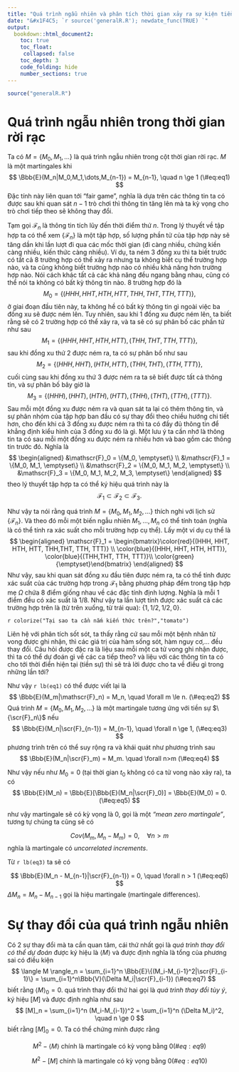 ```yaml
---
title: "Quá trình ngẫu nhiên và phân tích thời gian xảy ra sự kiện tiền sự"
date: "&#x1F4C5; `r source('generalR.R'); newdate_func(TRUE) `"
output:
  bookdown::html_document2:
    toc: true
    toc_float: 
     collapsed: false
    toc_depth: 3
    code_folding: hide
    number_sections: true
---
```


\newcommand{\bf}[1]{\boldsymbol{#1}}
\newcommand{\hat}[1]{\widehat{#1}}
\newcommand{\mm}[1]{\mathbb{#1}}
\newcommand{\bar}[1]{\overline{#1}}
\newcommand{\tp}[1]{{#1}^{\top}}

\def\E{\Bbb{E}}
\def\V{\Bbb{V}}
\def\P{\Bbb{P}}
\def\I{{\large\unicode{x1D7D9}}}
\def\indep{\perp\!\!\!\!\perp}
\newcommand{\overeq}[2]{\stackrel{#1}{#2}}
\def\epsilon{\varepsilon} 

```r
source("generalR.R")
```


# Quá trình ngẫu nhiên trong thời gian rời rạc

Ta có $M = \{M_0,M_1,\dots\}$ là quá trình ngẫu nhiên trong cột thời gian rời rạc. $M$ là một martingales khi 
$$
\E(M_n|M_0,M_1,\dots,M_{n-1}) = M_{n-1}, \quad n \ge 1
(\#eq:eq1)
$$
Đặc tính này liên quan tới "fair game", nghĩa là dựa trên các thông tin ta có được sau khi quan sát $n-1$ trò chơi thì thông tin tăng lên mà ta kỳ vọng cho trò chơi tiếp theo sẽ không thay đổi. 

Tạm gọi $\mathscr{F}_n$ là thông tin tích lũy đến thời điểm thứ $n$. Trong lý thuyết về tập hợp ta có thể xem $\{\mathscr{F}_n\}$ là một tập hợp, số lượng phần tử của tập hợp này sẽ tăng dần khi lần lượt đi qua các mốc thời gian (đi càng nhiều, chứng kiền càng nhiều, kiến thức càng nhiều). Ví dụ, ta ném 3 đồng xu thì ta biết trước có tất cả 8 trường hợp có thể xảy ra nhưng ta không biết cụ thể trường hợp nào, và ta cũng không biết trường hợp nào có nhiều khả năng hơn trường hợp nào. Nói cách khác tất cả các khả năng đều ngang bằng nhau, cũng có thể nói ta không có bất kỳ thông tin nào. 8 trường hợp đó là 
$$
M_0 = \{(HHH, HHT, HTH, HTT, THH,THT, TTH, TTT)\},
$$
ở giai đoạn đầu tiên này, ta không hề có bất kỳ thông tin gì ngoài việc ba đồng xu sẽ được ném lên. Tuy nhiên, sau khi 1 đồng xu được ném lên, ta biết rằng sẽ có 2 trường hợp có thể xảy ra, và ta sẽ có sự phân bố các phần tử như sau
$$
M_1 = \{(HHH, HHT, HTH, HTT), (THH,THT, TTH, TTT)\},
$$
sau khi đồng xu thứ 2 được ném ra, ta có sự phân bố như sau
$$
M_2 = \{(HHH, HHT),(HTH,HTT),(THH,THT), (TTH,TTT)\},
$$
cuối cùng sau khi đồng xu thứ 3 được ném ra ta sẽ biết được tất cả thông tin, và sự phân bố bây giờ là
$$
M_3 = \{(HHH), (HHT), (HTH), (HTT), (THH), (THT), (TTH), (TTT)\}.
$$
Sau mỗi một đồng xu được ném ra và quan sát ta lại có thêm thông tin, và sự phân nhóm của tập hợp ban đầu có sự thay đổi theo chiều hướng chi tiết hơn, cho đến khi cả 3 đồng xu được ném ra thì ta có đầy đủ thông tin để khẳng định kiểu hình của 3 đồng xu đó là gì. Một lưu ý ta cần nhớ là thông tin ta có sau mỗi một đồng xu được ném ra nhiều hơn và bao gồm các thông tin trước đó. Nghĩa là 
$$
\begin{aligned}
&\mathscr{F}_0 = \{M_0, \emptyset\} \\
&\mathscr{F}_1 = \{M_0, M_1, \emptyset\} \\
&\mathscr{F}_2 = \{M_0, M_1, M_2, \emptyset\} \\
&\mathscr{F}_3 = \{M_0, M_1, M_2, M_3, \emptyset\}
\end{aligned}
$$
theo lý thuyết tập hợp ta có thể ký hiệu quá trình này là 
$$
\mathscr{F}_1 \subset \mathscr{F}_2 \subset \mathscr{F}_3.
$$

Như vậy ta nói rằng quá trình $M = \{M_0, M_1, M_2, \dots\}$ thích nghi với lịch sử $\{\mathscr{F}_n\}$. Và theo đó mỗi một biến ngẫu nhiên $M_1, \dots, M_n$ có thể tính toán (nghĩa là có thể tính ra xác suất cho mỗi trường hợp cụ thể). Lấy một ví dụ cụ thể là 
$$
\begin{aligned}
\mathscr{F}_1 = \begin{bmatrix}\color{red}{(HHH, HHT, HTH, HTT, THH,THT, TTH, TTT)} \\ 
\color{blue}{(HHH, HHT, HTH, HTT)}, \color{blue}{(THH,THT, TTH, TTT)}\\ 
\color{green}{\emptyset}\end{bmatrix}
\end{aligned}
$$
Như vậy, sau khi quan sát đồng xu đầu tiên được ném ra, ta có thể tính được xác suất của các trường hợp trong $\mathscr{F}_1$ bằng phương pháp đếm trong tập hợp mẹ $\Omega$ chứa 8 điểm giống nhau về các đặc tính định lượng. Nghĩa là mỗi 1 điểm đều có xác suất là $1/8$. Như vậy ta lần lượt tính được xác suất cả các trường hợp trên là (từ trên xuống, từ trái qua): $\{1, 1/2, 1/2,0\}$.

::::{.blackbox .brainstorm}
:::{.center}
`r colorize("Tại sao ta cần nắm kiến thức trên?","tomato")`
:::
Liên hệ với phân tích sốt sót, ta thấy rằng cứ sau mỗi một bệnh nhân tử vong được ghi nhận, thì các giá trị của hàm sống sót, hàm nguy cơ,... đều thay đổi. Câu hỏi được đặc ra là liệu sau mỗi một ca tử vong ghi nhận được, thì ta có thể dự đoán gì về các ca tiếp theo? và liệu với các thông tin ta có cho tới thời điển hiện tại (tiền sự) thì sẽ trả lời được cho ta về điều gì trong những lần tới? 
::::

Như vậy `r lb(eq1)` có thể được viết lại là 
$$
\E(M_m|\mathscr{F}_n) = M_n, \quad \forall m \le n.
(\#eq:eq2)
$$
Quá trình $M = \{M_0, M_1, M_2,\dots\}$ là một martingale tương ứng với tiền sự $\{\scr{F}_n\}$ nếu 
$$
\E(M_n|\scr{F}_{n-1}) = M_{n-1}, \quad \forall n \ge 1,
(\#eq:eq3)
$$
phương trình trên có thể suy rộng ra và khái quát như phương trình sau
$$
\E(M_n|\scr{F}_m) = M_m. \quad \forall n>m
(\#eq:eq4)
$$

Như vậy nếu như $M_0 =0$ (tại thời gian $t_0$ không có ca tử vong nào xảy ra), ta có 
$$
\E(M_n) = \E[\E(M_n|\scr{F}_0)] = \E(M_0) = 0. 
(\#eq:eq5)
$$

như vậy martingale  sẽ có kỳ vọng là 0, gọi là một _"mean zero martingale"_, tương tự chúng ta cũng sẽ có

$$
Cov(M_m,M_n-M_m) = 0, \quad \forall n > m
$$
nghĩa là martingale có _uncorrelated increments_. 

Từ `r lb(eq3)` ta sẽ có 

$$
\E(M_n - M_{n-1}|\scr{F}_{n-1}) = 0, \quad \forall n > 1
(\#eq:eq6)
$$
$\Delta M_n = M_n-M_{n-1}$ gọi là hiệu martingale (martingale differences). 

# Sự thay đổi của quá trình ngẫu nhiên

Có 2 sự thay đổi mà ta cần quan tâm, cái thứ nhất gọi là _quá trình thay đổi có thể dự đoán_ được ký hiệu là $\langle M \rangle$ và được định nghĩa là tổng của phương sai có điều kiện 
$$
\langle M \rangle_n = \sum_{i=1}^n \E\{(M_i-M_{i-1}^2|\scr{F}_{i-1}\} = \sum_{i=1}^n\V(\Delta M_i|\scr{F}_{i-1})
(\#eq:eq7)
$$
biết rằng $\langle M \rangle_0 = 0$. quá trình thay đổi thứ hai gọi là _quá trình thay đổi tùy ý_, ký hiệu $[M]$ và được định nghĩa như sau
$$
[M]_n = \sum_{i=1}^n (M_i-M_{i-1})^2 = \sum_{i=1}^n (\Delta M_i)^2, \quad n \ge 0
$$
biết rằng $[M]_0 = 0$. Ta có thể chứng minh được rằng 

$$
M^2 - \langle M \rangle \text{ chính là martingale có kỳ vọng bằng 0}
(\#eq:eq9)
$$

$$
M^2 - [M] \text{ chính là martingale có kỳ vọng bằng 0}
(\#eq:eq10)
$$
